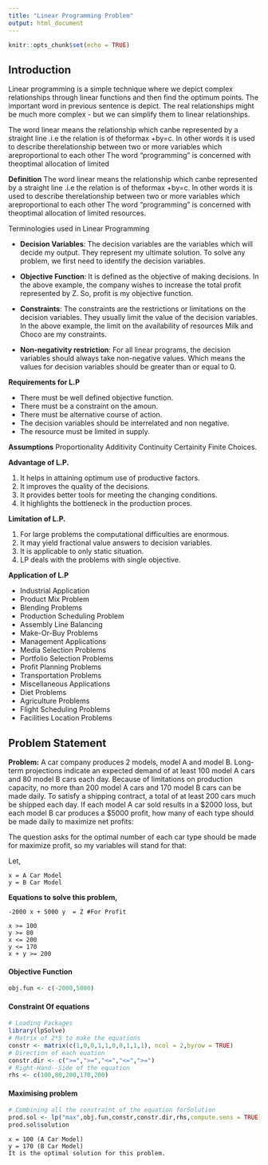 ---
title: "Linear Programming Problem"
output: html_document
---

```{r setup, include=FALSE}
knitr::opts_chunk$set(echo = TRUE)
```
## Introduction

Linear programming is a simple technique where we depict complex relationships through linear functions and then find the optimum points. The important word in previous sentence is depict. The real relationships might be much more complex - but we can simplify them to linear relationships.

The word linear means the relationship which canbe represented by a straight line .i.e the relation is of theformax +by=c. In other words it is used to describe therelationship between two or more variables which areproportional to each other The word "programming" is concerned with theoptimal allocation of limited 

**Definition**
The word linear means the relationship which canbe represented by a straight line .i.e the relation is of theformax +by=c. In other words it is used to describe therelationship between two or more variables which areproportional to each other The word "programming" is concerned with theoptimal allocation of limited resources.

Terminologies used in Linear Programming

 + **Decision Variables**: The decision variables are the variables which will decide my output. They represent my ultimate solution. To solve any problem, we first need to identify the decision variables. 

 + **Objective Function**: It is defined as the objective of making decisions. In the above example, the company wishes to increase the total profit represented by Z. So, profit is my objective function.

 + **Constraints**: The constraints are the restrictions or limitations on the decision variables. They usually limit the value of the decision variables. In the above example, the limit on the availability of resources Milk and Choco are my constraints.
 
 + **Non-negativity restriction**: For all linear programs, the decision variables should always take non-negative values. Which means the values for decision variables should be greater than or equal to 0.

**Requirements for L.P**  

+ There must be well defined objective function.
+ There must be a constraint on the amoun.
+ There must be alternative course of action.
+ The decision variables should be interrelated and non negative.
+ The resource must be limited in supply.

**Assumptions**
Proportionality  Additivity  Continuity  Certainity  Finite  Choices.

**Advantage of L.P.**

1.  It helps in attaining optimum use of productive factors.  
2.  It improves the quality of the decisions.  
3.  It provides better tools for meeting the changing conditions.  
4.  It highlights the bottleneck in the production proces.  

**Limitation of L.P.**

1.  For large problems the computational difficulties are enormous.
2.  It may yield fractional value answers to decision variables.
3.  It is applicable to only static situation.
4.  LP deals with the problems with single objective.

**Application of L.P**  

+  Industrial Application
+  Product Mix Problem
+  Blending Problems
+  Production Scheduling Problem
+  Assembly Line Balancing
+  Make-Or-Buy Problems
+  Management Applications
+  Media Selection Problems
+  Portfolio Selection Problems
+  Profit Planning Problems
+  Transportation Problems
+  Miscellaneous Applications
+  Diet Problems
+  Agriculture Problems
+  Flight Scheduling Problems
+  Facilities Location Problems

## Problem Statement

**Problem:** A car company produces 2 models, model A and model B. Long-term projections indicate an expected demand of at least 100 model A cars and 80 model B cars each day. Because of limitations on production capacity, no more than 200 model A cars and 170 model B cars can be made daily. To satisfy a shipping contract, a total of at least 200 cars much be shipped each day. If each model A car sold results in a $2000 loss, but each model B car produces a $5000 profit, how many of each type should be made daily to maximize net profits:

The question asks for the optimal number of each car type should be made for maximize profit, so my variables will stand for that:

Let,  
  
```
x = A Car Model  
y = B Car Model  
```
  
**Equations to solve this problem,**  
```
-2000 x + 5000 y  = Z #For Profit
  
x >= 100  
y >= 80
x <= 200
y <= 170
x + y >= 200 
```
  
#### Objective Function 
  
```{r}
obj.fun <- c(-2000,5000)
```
  
#### Constraint Of equations

```{r}
# Loading Packages
library(lpSolve)
# Matrix of 2*5 to make the equations 
constr <- matrix(c(1,0,0,1,1,0,0,1,1,1), ncol = 2,byrow = TRUE)
# Direction of each euation 
constr.dir <- c(">=",">=","<=","<=",">=")
# Right-Hand--Side of the equation 
rhs <- c(100,80,200,170,200)
```
#### Maximising problem
```{r}
# Combining all the constraint of the equation forSolution
prod.sol <- lp("max",obj.fun,constr,constr.dir,rhs,compute.sens = TRUE)
prod.sol$solution
```
```
x = 100 (A Car Model)  
y = 170 (B Car Model)  
It is the optimal solution for this problem.
```
